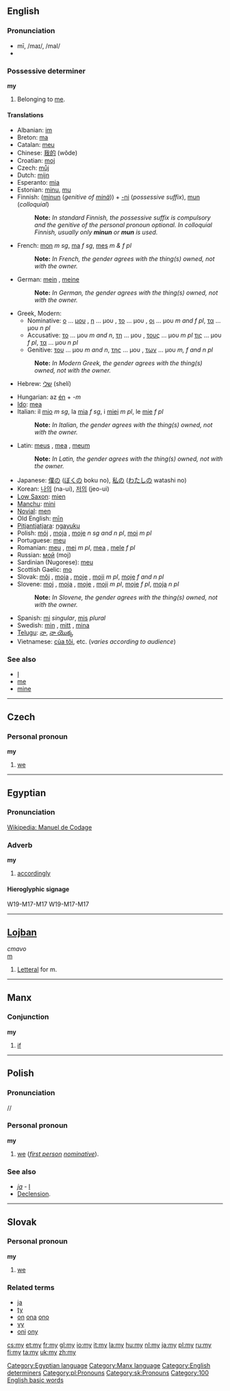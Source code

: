 ==English==

{{rank|him|she|they|34|my|were|are|their}}

===Pronunciation===
* mī, /maɪ/, /maI/
*{{audio|en-us-my.ogg|Audio (US)}}

===Possessive determiner===
'''my'''
# Belonging to [[me]].

====Translations====
{{top}}
*Albanian: [[im]]
*Breton: [[ma]]
*Catalan: [[meu]]
*Chinese: [[我的]] (wǒde)
*Croatian: [[moj]]
*Czech: [[můj]]
*Dutch: [[mijn]]
*Esperanto: [[mia]]
*Estonian: [[minu#Estonian|minu]], [[mu#Estonian|mu]]
*Finnish: ([[minun]] (''genitive of [[minä]]'')) + [[-ni#Finnish|-ni]] (''possessive suffix''), [[mun#Finnish|mun]] (''colloquial'')
*:'''Note:''' ''In standard Finnish, the possessive suffix is compulsory and the genitive of the personal pronoun optional. In colloquial Finnish, usually only '''minun''' or '''mun''' is used.''
*French: [[mon]] ''m sg'', [[ma]] ''f sg'', [[mes]] ''m & f pl''
*:'''Note:''' ''In French, the gender agrees with the thing(s) owned, not with the owner.''
*German: [[mein]] {{m}}, [[meine]] {{f}}
*:'''Note:''' ''In German, the gender agrees with the thing(s) owned, not with the owner.''
*Greek, Modern:
**Nominative: [[ο]] ... [[μου]] {{m}}, [[η]] ... μου {{f}}, [[το]] ... μου {{n}}, [[οι]] ... μου ''m and f pl'', [[τα]] ... μου ''n pl''
**Accusative: [[το]] ... μου ''m and n'', [[τη]] ... μου {{f}}, [[τους]] ... μου ''m pl'' [[τις]] ... μου ''f pl'', [[τα]] ... μου ''n pl''
**Genitive: [[του]] ... μου ''m and n'', [[της]] ... μου {{f}}, [[των]] ... μου ''m, f and n pl''
*:'''Note:''' ''In Modern Greek, the gender agrees with the thing(s) owned, not with the owner.''
*Hebrew: [[שלי]] (shelí)
{{mid}}
*Hungarian: az [[én]] + ''-m''
*[[Ido]]: [[mea]]
*Italian: il [[mio]] ''m sg'', la [[mia]] ''f sg'', i [[miei]] ''m pl'', le [[mie]] ''f pl''
*:'''Note:''' ''In Italian, the gender agrees with the thing(s) owned, not with the owner.''
*Latin: [[meus]] {{m}}, [[mea]] {{f}}, [[meum]] {{n}}
*:'''Note:''' ''In Latin, the gender agrees with the thing(s) owned, not with the owner.''
*Japanese: [[僕の]] ([[ぼく]]の boku no), [[私の]] ([[わたし]]の watashi no)
*Korean: [[나의]] (na-ui), [[저의]] (jeo-ui)
*[[Low Saxon]]: [[mien#Low Saxon|mien]]
*[[Manchu]]: [[mini#Manchu|mini]]
*[[Novial]]: [[men]]
*Old English: [[min|mīn]]
*[[Pitjantjatjara]]: [[ngayuku]]
*Polish: [[mój]] {{m}}, [[moja]] {{f}}, [[moje]] ''n sg and n pl'', [[moi]] ''m pl''
*Portuguese: [[meu]]
*Romanian: [[meu]] {{m}}, [[mei]] ''m pl'', [[mea]] {{f}}, [[mele]] ''f pl''
*Russian: [[мой]] (moj) {{m}}
*Sardinian (Nugorese): [[meu]]
*Scottish Gaelic: [[mo]]
*Slovak: [[môj]] {{m}}, [[moja]] {{f}}, [[moje]] {{n}}, [[moji]] ''m pl'', [[moje]] ''f and n pl''
*Slovene: [[moj]] {{m}}, [[moja]] {{f}}, [[moje]] {{n}}, [[moji]] ''m pl'', [[moje]] ''f pl'', [[moja]] ''n pl''
*:'''Note:''' ''In Slovene, the gender agrees with the thing(s) owned, not with the owner.''
*Spanish: [[mi#Spanish|mi]] ''singular'', [[mis#Spanish|mis]] ''plural''
*Swedish: [[min#Swedish|min]] {{c}}, [[mitt#Swedish|mitt]] {{n}}, [[mina#Swedish|mina]] {{p}}
*[[Telugu]]: [[నా]], [[నా యొక్క]]
*Vietnamese: [[của tôi]], etc. (''varies according to audience'')<!--can we have all the forms here, please?-->
{{bottom}}

===See also===
*[[I]]
*[[me]]
*[[mine]]


----

==Czech==
===Personal pronoun===
'''my'''

#[[we]]<!-- first person, plural, nominative case: [[we]]-->


----
==Egyptian==

===Pronunciation===
[http://en.wikipedia.org/wiki/Manuel_de_Codage Wikipedia: Manuel de Codage]

===Adverb===
'''my'''
# [[accordingly]]

====Hieroglyphic signage====
<hiero>W19-M17-M17</hiero>
W19-M17-M17

[[Category:Egyptian language]]


----

==[[Lojban]]==
''cmavo''<br>
[[m]]

#[[Letteral]] for m.


----

==Manx==
===Conjunction===
'''my'''
#[[if]]

[[Category:Manx language]]


----

==Polish==
===Pronunciation===
/{{IPAchar|mɪ}}/
===Personal pronoun===
'''my'''

# [[we]] (''[[first person]]'' {{p}} ''[[nominative]]'').

===See also===
* ''[[ja#Polish|ja]]'' - [[I]]
* [[Appendix:Polish language - personal pronoun declension|Declension]].


----

==Slovak==
===Personal pronoun===
'''my'''

#[[we]]<!--''([[first person]] [[plural]])''-->

===Related terms===
*[[ja]]
*[[ty]]
*[[on]] [[ona]] [[ono]]
*[[vy]]
*[[oni]] [[ony]]

[[Category:English determiners]]
[[Category:pl:Pronouns]]
[[Category:sk:Pronouns]]
[[Category:100 English basic words]]

[[cs:my]]
[[et:my]]
[[fr:my]]
[[gl:my]]
[[io:my]]
[[it:my]]
[[la:my]]
[[hu:my]]
[[nl:my]]
[[ja:my]]
[[pl:my]]
[[ru:my]]
[[fi:my]]
[[ta:my]]
[[uk:my]]
[[zh:my]]